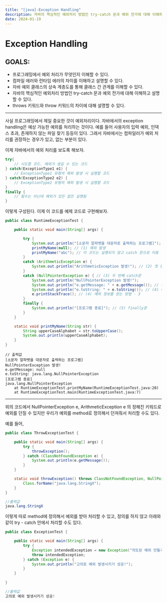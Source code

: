 ```yaml
---
title: "[java]-Exception Handling"
description: 자바의 핵심적인 예외처리 방법인 try-catch 문과 예외 전가에 대해 이해하고 설명할 수 있다.
date: 2024-01-19
---
```




# Exception Handling

## GOALS:

- 프로그래밍에서 예외 처리가 무엇인지 이해할 수 있다.
- 컴파일 에러와 런타임 에러의 차이를 이해하고 설명할 수 있다.
- 자바 예외 클래스의 상속 계층도를 통해 클래스 간 관계를 이해할 수 있다.
- 자바의 핵심적인 예외처리 방법인 try-catch 문과 예외 전가에 대해 이해하고 설명할 수 있다.
- throws 키워드와 throw 키워드의 차이에 대해 설명할 수 있다.

---

 사실 프로그래밍에서 제일 중요한 것이 예외처리이다. 자바에서의 exception handling은 예상 가능한 예외를 처리하는 것이다. 예를 들어 사용자의 입력 예외, 인덱스 초과, 존재하지 않는 파일 찾기 등등이 있다. 그래서 자바에서는 컴파일러가 예외 처리를 권장하는 경우가 있고, 없는 부분이 있다. 

 이제 자바에서의 예외 처리를 보도록 해보자.

```java
try{
	// 시도할 코드. 예외가 생길 수 있는 코드
} catch(ExceptionType1 e1) {
	// ExceptionType1 유형의 예외 발생 시 실행할 코드
} catch(ExceptionType2 e2) {
	// ExceptionType2 유형의 예외 발생 시 실행할 코드
}
finally {
	// 필수는 아닌데 예외가 있든 없든 실행됨
}
```

이렇게 구성된다. 이제 이 코드를 예제 코드로 구현해보자.

```java
public class RuntimeExceptionTest {

    public static void main(String[] args) {

        try {
            System.out.println("[소문자 알파벳을 대문자로 출력하는 프로그램]");
            printMyName(null); // (1) 예외 발생
            printMyName("abc"); // 이 코드는 실행되지 않고 catch 문으로 이동
        } 
        catch (ArithmeticException e) {
            System.out.println("ArithmeticException 발생!"); // (2) 첫 번째 catch문
        } 
        catch (NullPointerException e) { // (3) 두 번째 catch문
            System.out.println("NullPointerException 발생!"); 
            System.out.println("e.getMessage: " + e.getMessage()); // (4) 예외 정보를 얻는 방법 - 1
            System.out.println("e.toString: " + e.toString()); // (4) 예외 정보를 얻는 방법 - 2
            e.printStackTrace(); // (4) 예외 정보를 얻는 방법 - 3
        } 
        finally {
            System.out.println("[프로그램 종료]"); // (5) finally문
        }
    }

    static void printMyName(String str) {
        String upperCaseAlphabet = str.toUpperCase();
        System.out.println(upperCaseAlphabet);
    }
}
```

```
// 출력값
[소문자 알파벳을 대문자로 출력하는 프로그램]
NullPointerException 발생!
e.getMessage: null
e.toString: java.lang.NullPointerException
[프로그램 종료]
java.lang.NullPointerException
	at RuntimeExceptionTest.printMyName(RuntimeExceptionTest.java:20)
	at RuntimeExceptionTest.main(RuntimeExceptionTest.java:7)
```

---

위의 코드에서 NullPointerException e, ArithmeticException e 의 정해진 키워드로 예외를 던질 수 있지만 우리가 예외를 method로 정의해서 던져줘서 처리할 수도 있다. 

예를 들어,

```java
public class ThrowExceptionTest {

    public static void main(String[] args) {
        try {
            throwException();
        } catch (ClassNotFoundException e) {
            System.out.println(e.getMessage());
        }
    }

    static void throwException() throws ClassNotFoundException, NullPointerException {
        Class.forName("java.lang.StringX");
    }
}

//출력값
java.lang.StringX
```

이렇게 따로 method에 정의해서 예외를 받아 처리할 수 있고, 
정의를 하지 않고 아래와 같이 try - catch 안에서 처리할 수도 있다.

```java
public class ExceptionTest {

    public static void main(String[] args) {
        try {
            Exception intendedException = new Exception("의도된 예외 만들기");
            throw intendedException;
        } catch (Exception e) {
            System.out.println("고의로 예외 발생시키기 성공!");
        }
    }
    
}

//출력값
고의로 예외 발생시키기 성공!
```